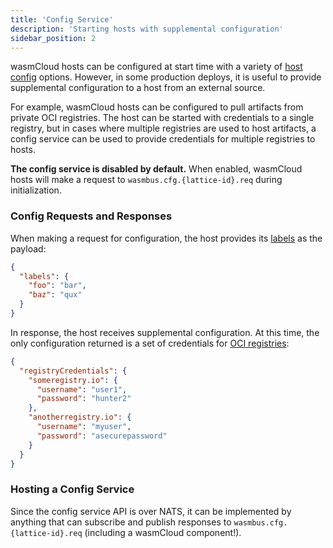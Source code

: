 ```yaml
---
title: 'Config Service'
description: 'Starting hosts with supplemental configuration'
sidebar_position: 2
---
```


wasmCloud hosts can be configured at start time with a variety of [host config](/docs/cli/wasmcloud) options. However, in some production deploys, it is useful to provide supplemental configuration to a host from an external source.

For example, wasmCloud hosts can be configured to pull artifacts from private OCI registries. The host can be started with credentials to a single registry, but in cases where multiple registries are used to host artifacts, a config service can be used to provide credentials for multiple registries to hosts.

**The config service is disabled by default.** When enabled, wasmCloud hosts will make a request to `wasmbus.cfg.{lattice-id}.req` during initialization.

### Config Requests and Responses

When making a request for configuration, the host provides its [labels](/docs/deployment/hosts/labels) as the payload:

```json
{
  "labels": {
    "foo": "bar",
    "baz": "qux"
  }
}
```

In response, the host receives supplemental configuration. At this time, the only configuration returned is a set of credentials for [OCI registries](/docs/deployment/netconf/registries):

```json
{
  "registryCredentials": {
    "someregistry.io": {
      "username": "user1",
      "password": "hunter2"
    },
    "anotherregistry.io": {
      "username": "myuser",
      "password": "asecurepassword"
    }
  }
}
```

### Hosting a Config Service

Since the config service API is over NATS, it can be implemented by anything that can subscribe and publish responses to `wasmbus.cfg.{lattice-id}.req` (including a wasmCloud component!).
